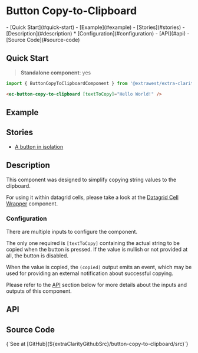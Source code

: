 


<style>
  { docsStylePatch }
</style>

<Meta
  of={ButtonStories}
  name="Overview"
/>

# Button Copy-to-Clipboard

<div className="table-of-contents">
  - [Quick Start](#quick-start)
  - [Example](#example)
  - [Stories](#stories)
  - [Description](#description)
    * [Configuration](#configuration)
  - [API](#api)
  - [Source Code](#source-code)
</div>

## Quick Start

> **Standalone component**: yes

```typescript
import { ButtonCopyToClipboardComponent } from '@extrawest/extra-clarity/button-copy-to-clipboard';
```
```html
<ec-button-copy-to-clipboard [textToCopy]="Hello World!" />
```

## Example

<Canvas of={ButtonStories.DocsExampleStory} />

## Stories

* [A button in isolation](/story/components-button-copy-to-clipboard--button-itself-story)

## Description

This component was designed to simplify copying string values to the clipboard.

For using it within datagrid cells, please take a look at the
[Datagrid Cell Wrapper](/docs/components-datagrid-cell-wrapper--overview) component.

### Configuration

There are multiple inputs to configure the component.

The only one required is `[textToCopy]` containing the actual string to be copied when the button is pressed.
If the value is nullish or not provided at all, the button is disabled.

When the value is copied, the `(copied)` output emits an event,
which may be used for providing an external notification about successful copying.

Please refer to the [API](#api) section below for more details about the inputs and outputs of this component.

## API

<ArgTypes sort="requiredFirst" />

## Source Code

<Markdown>
  {`See at [GitHub](${extraClarityGithubSrc}/button-copy-to-clipboard/src)`}
</Markdown>
